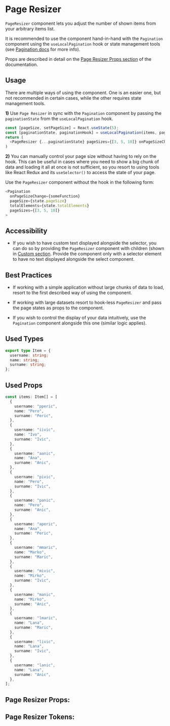 

# Page Resizer

`PageResizer` component lets you adjust the number of shown items from your arbitrary items list.

It is recommended to use the component hand-in-hand with the `Pagination` component using the `useLocalPagination` hook
or state management tools (see [Pagination docs](/docs/component-library-core-pagination--simple) for more info).

<Canvas>
  <Story id="component-library-selectors-pageresizer--simple" />
</Canvas>


Props are described in detail on the [Page Resizer Props section](#page-resizer-props)
of the documentation.

## Usage

There are multiple ways of using the component. One is an easier one, but not recommended in certain cases, while the
other requires state management tools.

**1)** Use `Page Resizer` in sync with the `Pagination` component by passing the `paginationState` from the `useLocalPagination` hook.

```ts
const [pageSize, setPageSize] = React.useState(5);
const [paginationState, paginationHook] = useLocalPagination(items, pageSize);
return (
  <PageResizer {...paginationState} pageSizes={[3, 5, 10]} onPageSizeChange={setPageSize} />
)
  ```

**2)** You can manually control your page size without having to rely on the hook.
This can be useful in cases where you need to show a big chunk of data and loading it all at once is not sufficient,
so you resort to using tools like React Redux and its `useSelector()` to access the state of your page.

Use the `PageResizer` component without the hook in the following form:

```ts
<Pagination
  onPageSizeChange={someFunction}
  pageSize={state.pageSize}
  totalElements={state.totalElements}
  pageSizes={[3, 5, 10]}
>
```

## Accessibility

- If you wish to have custom text displayed alongside the selector, you can do so by providing the `PageResizer` component with children
(shown in [Custom section](/docs/component-library-selectors-pageresizer--custom). Provide the component only with a selector element
to have no text displayed alongside the select component.

## Best Practices

- If working with a simple application without large chunks of data to load, resort to the first described way of using the component.

- If working with large datasets resort to hook-less `PageResizer` and pass the page states as props to the component.

- If you wish to control the display of your data intuitively, use the `Pagination` component alongside this one
(similar logic applies).

## Used Types

```ts
export type Item = {
  username: string;
  name: string;
  surname: string;
};
```

## Used Props

```ts
const items: Item[] = [
  {
    username: "pperic",
    name: "Pero",
    surname: "Peric",
  },
  {
    username: "iivic",
    name: "Ivo",
    surname: "Ivic",
  },
  {
    username: "aanic",
    name: "Ana",
    surname: "Anic",
  },
  {
    username: "pivic",
    name: "Pero",
    surname: "Ivic",
  },
  {
    username: "panic",
    name: "Pero",
    surname: "Anic",
  },
  {
    username: "aperic",
    name: "Ana",
    surname: "Peric",
  },
  {
    username: "mmaric",
    name: "Marko",
    surname: "Maric",
  },
  {
    username: "mivic",
    name: "Mirko",
    surname: "Ivic",
  },
  {
    username: "manic",
    name: "Mirko",
    surname: "Anic",
  },
  {
    username: "lmaric",
    name: "Lana",
    surname: "Maric",
  },
  {
    username: "livic",
    name: "Lana",
    surname: "Ivic",
  },
  {
    username: "lanic",
    name: "Lana",
    surname: "Anic",
  },
];
```

<Stories includePrimary={true} />

## Page Resizer Props:

<ArgsTable of={PageResizer} />

## Page Resizer Tokens:
<ThemeTokens component="PageResizer"/>
